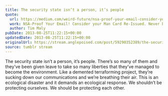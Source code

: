 ```yaml
---
title: The security state isn’t a person, it’s people
quote:
  url: https://medium.com/weird-future/nsa-proof-your-email-consider-your-man-card-re-issued-never-be-afraid-again-1792a8bd7df6
  work: NSA-Proof Your Email! Consider your Man Card Re-Issued. Never be Afraid Again.
  author: Tim Maly
pubDate: 2013-08-25T11:22:15+00:00
updatedDate: 2013-08-25T11:22:15+00:00
originalUrl: https://stream.anglepoised.com/post/59290352389/the-security-state-isnt-a-person-its-people
source: tumblr stream
---
```


The security state isn’t a person, it’s people. There’s so many of them and they’ve been given leave to take so many liberties that they’ve managed to become the environment. Like a demented terraforming project, they’re sucking down our communications and we’re breathing their air. This is an ecological disaster and it demands an ecological response. We shouldn’t be protecting ourselves. We should be protecting each other.

